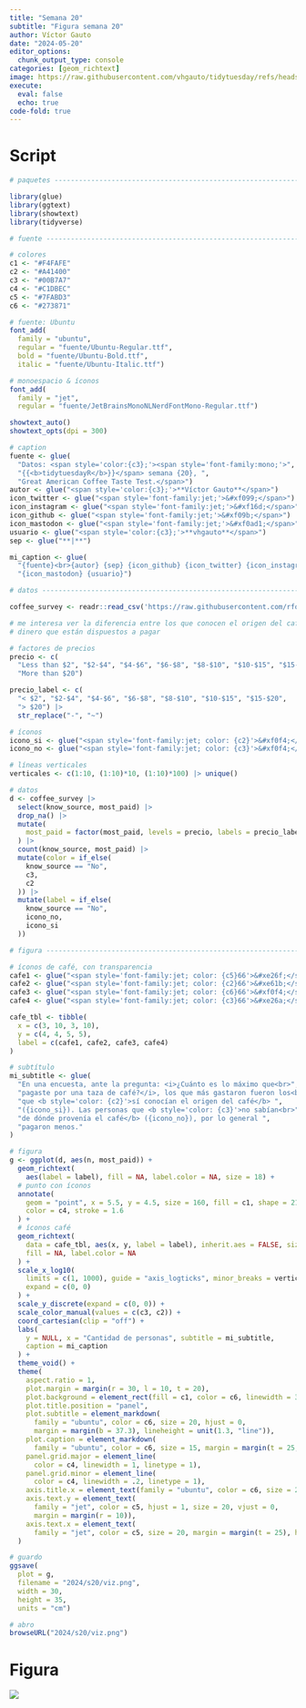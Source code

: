 ```yaml
---
title: "Semana 20"
subtitle: "Figura semana 20"
author: Víctor Gauto
date: "2024-05-20"
editor_options:
  chunk_output_type: console
categories: [geom_richtext]
image: https://raw.githubusercontent.com/vhgauto/tidytuesday/refs/heads/main/2024/s20/viz.png
execute:
  eval: false
  echo: true
code-fold: true
---
```



# Script

```r

# paquetes ----------------------------------------------------------------

library(glue)
library(ggtext)
library(showtext)
library(tidyverse)

# fuente ------------------------------------------------------------------

# colores
c1 <- "#F4FAFE"
c2 <- "#A41400"
c3 <- "#00B7A7"
c4 <- "#C1DBEC"
c5 <- "#7FABD3"
c6 <- "#273871"

# fuente: Ubuntu
font_add(
  family = "ubuntu", 
  regular = "fuente/Ubuntu-Regular.ttf",
  bold = "fuente/Ubuntu-Bold.ttf",
  italic = "fuente/Ubuntu-Italic.ttf")

# monoespacio & íconos
font_add(
  family = "jet", 
  regular = "fuente/JetBrainsMonoNLNerdFontMono-Regular.ttf")

showtext_auto()
showtext_opts(dpi = 300)

# caption
fuente <- glue(
  "Datos: <span style='color:{c3};'><span style='font-family:mono;'>",
  "{{<b>tidytuesdayR</b>}}</span> semana {20}, ",
  "Great American Coffee Taste Test.</span>")
autor <- glue("<span style='color:{c3};'>**Víctor Gauto**</span>")
icon_twitter <- glue("<span style='font-family:jet;'>&#xf099;</span>")
icon_instagram <- glue("<span style='font-family:jet;'>&#xf16d;</span>")
icon_github <- glue("<span style='font-family:jet;'>&#xf09b;</span>")
icon_mastodon <- glue("<span style='font-family:jet;'>&#xf0ad1;</span>")
usuario <- glue("<span style='color:{c3};'>**vhgauto**</span>")
sep <- glue("**|**")

mi_caption <- glue(
  "{fuente}<br>{autor} {sep} {icon_github} {icon_twitter} {icon_instagram} ",
  "{icon_mastodon} {usuario}")

# datos -------------------------------------------------------------------

coffee_survey <- readr::read_csv('https://raw.githubusercontent.com/rfordatascience/tidytuesday/master/data/2024/2024-05-14/coffee_survey.csv')

# me interesa ver la diferencia entre los que conocen el origen del café. y el
# dinero que están dispuestos a pagar

# factores de precios
precio <- c(
  "Less than $2", "$2-$4", "$4-$6", "$6-$8", "$8-$10", "$10-$15", "$15-$20",
  "More than $20")

precio_label <- c(
  "< $2", "$2-$4", "$4-$6", "$6-$8", "$8-$10", "$10-$15", "$15-$20",
  "> $20") |> 
  str_replace("-", "~")

# íconos
icono_si <- glue("<span style='font-family:jet; color: {c2}'>&#xf0f4;</span>")
icono_no <- glue("<span style='font-family:jet; color: {c3}'>&#xf0f4;</span>")

# líneas verticales
verticales <- c(1:10, (1:10)*10, (1:10)*100) |> unique()

# datos
d <- coffee_survey |> 
  select(know_source, most_paid) |> 
  drop_na() |> 
  mutate(
    most_paid = factor(most_paid, levels = precio, labels = precio_label)
  ) |> 
  count(know_source, most_paid) |> 
  mutate(color = if_else(
    know_source == "No",
    c3,
    c2
  )) |> 
  mutate(label = if_else(
    know_source == "No",
    icono_no,
    icono_si
  ))

# figura ------------------------------------------------------------------

# íconos de café, con transparencia
cafe1 <- glue("<span style='font-family:jet; color: {c5}66'>&#xe26f;</span>")
cafe2 <- glue("<span style='font-family:jet; color: {c2}66'>&#xe61b;</span>")
cafe3 <- glue("<span style='font-family:jet; color: {c6}66'>&#xf0f4;</span>")
cafe4 <- glue("<span style='font-family:jet; color: {c3}66'>&#xe26a;</span>")

cafe_tbl <- tibble(
  x = c(3, 10, 3, 10),
  y = c(4, 4, 5, 5),
  label = c(cafe1, cafe2, cafe3, cafe4)
)

# subtítulo
mi_subtitle <- glue(
  "En una encuesta, ante la pregunta: <i>¿Cuánto es lo máximo que<br>",
  "pagaste por una taza de café?</i>, los que más gastaron fueron los<br>",
  "que <b style='color: {c2}'>sí conocían el origen del café</b> ",
  "({icono_si}). Las personas que <b style='color: {c3}'>no sabían<br>",
  "de dónde provenía el café</b> ({icono_no}), por lo general ",
  "pagaron menos."
)

# figura
g <- ggplot(d, aes(n, most_paid)) +
  geom_richtext(
    aes(label = label), fill = NA, label.color = NA, size = 18) +
  # punto con íconos
  annotate(
    geom = "point", x = 5.5, y = 4.5, size = 160, fill = c1, shape = 21, 
    color = c4, stroke = 1.6
  ) +
  # íconos café
  geom_richtext(
    data = cafe_tbl, aes(x, y, label = label), inherit.aes = FALSE, size = 40,
    fill = NA, label.color = NA
  ) +
  scale_x_log10(
    limits = c(1, 1000), guide = "axis_logticks", minor_breaks = verticales,
    expand = c(0, 0)
  ) +
  scale_y_discrete(expand = c(0, 0)) +
  scale_color_manual(values = c(c3, c2)) +
  coord_cartesian(clip = "off") +
  labs(
    y = NULL, x = "Cantidad de personas", subtitle = mi_subtitle, 
    caption = mi_caption
  ) +
  theme_void() +
  theme(
    aspect.ratio = 1,
    plot.margin = margin(r = 30, l = 10, t = 20),
    plot.background = element_rect(fill = c1, color = c6, linewidth = 3),
    plot.title.position = "panel",
    plot.subtitle = element_markdown(
      family = "ubuntu", color = c6, size = 20, hjust = 0, 
      margin = margin(b = 37.3), lineheight = unit(1.3, "line")),
    plot.caption = element_markdown(
      family = "ubuntu", color = c6, size = 15, margin = margin(t = 25, b = 10)),
    panel.grid.major = element_line(
      color = c4, linewidth = 1, linetype = 1),
    panel.grid.minor = element_line(
      color = c4, linewidth = .2, linetype = 1),
    axis.title.x = element_text(family = "ubuntu", color = c6, size = 20),
    axis.text.y = element_text(
      family = "jet", color = c5, hjust = 1, size = 20, vjust = 0,
      margin = margin(r = 10)),
    axis.text.x = element_text(
      family = "jet", color = c5, size = 20, margin = margin(t = 25), hjust = 1)
  )

# guardo
ggsave(
  plot = g,
  filename = "2024/s20/viz.png",
  width = 30,
  height = 35,
  units = "cm")

# abro
browseURL("2024/s20/viz.png")
```

# Figura

![](https://raw.githubusercontent.com/vhgauto/tidytuesday/refs/heads/main/2024/s20/viz.png)


